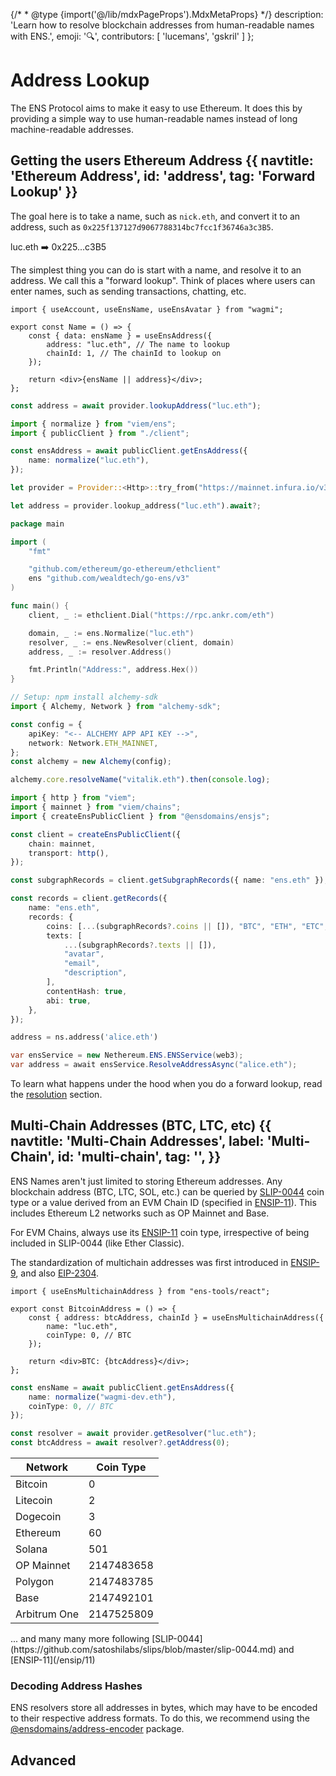 {/* * @type {import('@/lib/mdxPageProps').MdxMetaProps} */}
description: 'Learn how to resolve blockchain addresses from human-readable names with ENS.',
emoji: '🔍',
contributors: [
'lucemans',
'gskril'
]
};

# Address Lookup

The ENS Protocol aims to make it easy to use Ethereum.
It does this by providing a simple way to use human-readable names instead of long machine-readable addresses.

## Getting the users Ethereum Address {{ navtitle: 'Ethereum Address', id: 'address', tag: 'Forward Lookup' }}

The goal here is to take a name, such as `nick.eth`, and convert it to an address, such as `0x225f137127d9067788314bc7fcc1f36746a3c3B5`.

<div className="card1 px-8 py-4 flex justify-center gap-2">
    <span>luc.eth</span>
    <span>➡️</span>
    <span>0x225...c3B5</span>
</div>

The simplest thing you can do is start with a name, and resolve it to an address.
We call this a "forward lookup".
Think of places where users can enter names, such as sending transactions, chatting, etc.

<CodeGroup title="Forward Resolution">

```tsx {{ title: 'Wagmi (React)', language: 'tsx', meta: 'focus=4:9', variant: 'wagmi', link: 'https://wagmi.sh/react/hooks/useEnsAddress', stackblitz: 'https://stackblitz.com/edit/ens-wagmi-use-ens-address' }}
import { useAccount, useEnsName, useEnsAvatar } from "wagmi";

export const Name = () => {
    const { data: ensName } = useEnsAddress({
        address: "luc.eth", // The name to lookup
        chainId: 1, // The chainId to lookup on
    });

    return <div>{ensName || address}</div>;
};
```

```ts {{ title: 'Ethers.js (TS)', variant: 'ethers-v5' }}
const address = await provider.lookupAddress("luc.eth");
```

```ts {{ title: 'Viem (TS)', variant: 'viem', link: 'https://viem.sh/docs/ens/actions/getEnsAddress.html', stackblitz: 'https://stackblitz.com/edit/ens-viem-get-ens-address' }}
import { normalize } from "viem/ens";
import { publicClient } from "./client";

const ensAddress = await publicClient.getEnsAddress({
    name: normalize("luc.eth"),
});
```

```rust {{ variant: 'ethers-rs' }}
let provider = Provider::<Http>::try_from("https://mainnet.infura.io/v3/...")?;

let address = provider.lookup_address("luc.eth").await?;
```

```go {{ variant: 'go-ens' }}
package main

import (
	"fmt"

	"github.com/ethereum/go-ethereum/ethclient"
	ens "github.com/wealdtech/go-ens/v3"
)

func main() {
	client, _ := ethclient.Dial("https://rpc.ankr.com/eth")

	domain, _ := ens.Normalize("luc.eth")
	resolver, _ := ens.NewResolver(client, domain)
	address, _ := resolver.Address()

	fmt.Println("Address:", address.Hex())
}
```

```ts {{ title: 'Alchemy', variant: 'alchemy-sdk', link: "https://docs.alchemy.com/docs/how-to-resolve-ewallet-given-ens" }}
// Setup: npm install alchemy-sdk
import { Alchemy, Network } from "alchemy-sdk";

const config = {
    apiKey: "<-- ALCHEMY APP API KEY -->",
    network: Network.ETH_MAINNET,
};
const alchemy = new Alchemy(config);

alchemy.core.resolveName("vitalik.eth").then(console.log);
```

```ts {{ variant: 'ensjs', link: 'https://github.com/ensdomains/ensjs-v3/blob/feat/viem/docs/basics/fetching-a-profile.md' }}
import { http } from "viem";
import { mainnet } from "viem/chains";
import { createEnsPublicClient } from "@ensdomains/ensjs";

const client = createEnsPublicClient({
    chain: mainnet,
    transport: http(),
});

const subgraphRecords = client.getSubgraphRecords({ name: "ens.eth" });

const records = client.getRecords({
    name: "ens.eth",
    records: {
        coins: [...(subgraphRecords?.coins || []), "BTC", "ETH", "ETC", "SOL"],
        texts: [
            ...(subgraphRecords?.texts || []),
            "avatar",
            "email",
            "description",
        ],
        contentHash: true,
        abi: true,
    },
});
```

```python {{ variant: 'web3py' }}
address = ns.address('alice.eth')
```

```csharp {{ variant: "nethereum" }}
var ensService = new Nethereum.ENS.ENSService(web3);
var address = await ensService.ResolveAddressAsync("alice.eth");
```

</CodeGroup>

To learn what happens under the hood when you do a forward lookup, read the [resolution](/resolution) section.

## Multi-Chain Addresses (BTC, LTC, etc) {{ navtitle: 'Multi-Chain Addresses', label: 'Multi-Chain', id: 'multi-chain', tag: '', }}

ENS Names aren't just limited to storing Ethereum addresses.
Any blockchain address (BTC, LTC, SOL, etc.) can be queried by [SLIP-0044](https://github.com/satoshilabs/slips/blob/master/slip-0044.md) coin type or a value derived from an EVM Chain ID (specified in [ENSIP-11](/ensip/11)). This includes Ethereum L2 networks such as OP Mainnet and Base.

For EVM Chains, always use its [ENSIP-11](/ensip/11) coin type, irrespective of being included in SLIP-0044 (like Ether Classic).

The standardization of multichain addresses was first introduced in [ENSIP-9](/ensip/9), and also [EIP-2304](https://eips.ethereum.org/EIPS/eip-2304).

<CodeGroup title="Multichain Address Lookup">

```tsx {{ title: 'Wagmi (React)', language: 'tsx', meta: 'focus=4:9', variant: 'wagmi' }}
import { useEnsMultichainAddress } from "ens-tools/react";

export const BitcoinAddress = () => {
    const { address: btcAddress, chainId } = useEnsMultichainAddress({
        name: "luc.eth",
        coinType: 0, // BTC
    });

    return <div>BTC: {btcAddress}</div>;
};
```

```ts {{ title: 'Viem (TS)', variant: 'viem', link: 'https://viem.sh/docs/ens/actions/getEnsAddress.html#cointype-optional', stackblitz: 'https://stackblitz.com/edit/ens-viem-get-ens-address' }}
const ensName = await publicClient.getEnsAddress({
    name: normalize("wagmi-dev.eth"),
    coinType: 0, // BTC
});
```

```ts {{ title: 'Ethers.js (TS)', variant: 'ethers-v5', link: 'https://docs.ethers.org/v5/api/providers/provider/#EnsResolver' }}
const resolver = await provider.getResolver("luc.eth");
const btcAddress = await resolver?.getAddress(0);
```

</CodeGroup>

| Network      | Coin Type  |
| ------------ | ---------- |
| Bitcoin      | 0          |
| Litecoin     | 2          |
| Dogecoin     | 3          |
| Ethereum     | 60         |
| Solana       | 501        |
| OP Mainnet   | 2147483658 |
| Polygon      | 2147483785 |
| Base         | 2147492101 |
| Arbitrum One | 2147525809 |

<div className="w-full flex items-center justify-center gap-1">
    ... and many many more following
    [SLIP-0044](https://github.com/satoshilabs/slips/blob/master/slip-0044.md)
    and [ENSIP-11](/ensip/11)
</div>

### Decoding Address Hashes

ENS resolvers store all addresses in bytes, which may have to be encoded to their respective address formats. To do this, we recommend using the [@ensdomains/address-encoder](https://www.npmjs.com/package/@ensdomains/address-encoder) package.

## Advanced

<EmbedLink
    href="/resolution"
    title="In-Depth Resolution"
    tag="Advanced"
    description="To learn more about the resolution process, please read the Resolution section."
/>
```
